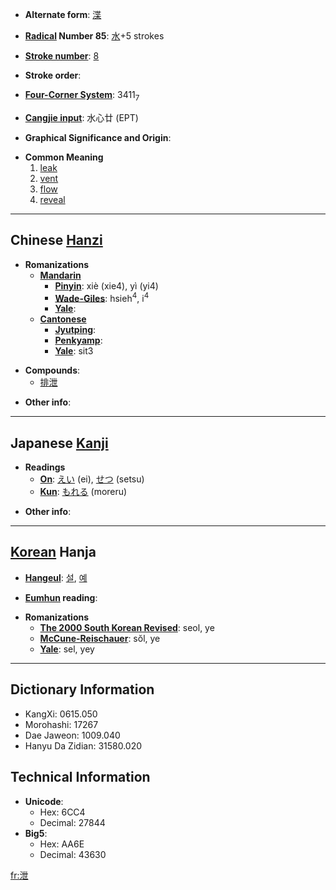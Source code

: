 * '''Alternate form''': [[渫]]

* '''[[Wiktionary:Chinese radical index| Radical]] Number 85''': [[Wiktionary:Chinese radical index 水|水]]+5 strokes

* '''[[Wiktionary:Chinese total strokes index|Stroke number]]''': [[Wiktionary:Chinese total strokes index 8|8]]

* '''Stroke order''': 

* '''[[Wiktionary:Chinese four corner index|Four-Corner System]]''': 3411<sub>7</sub>

* '''[[Wiktionary:Chinese Cangjie index|Cangjie input]]''': 水心廿 (EPT)

* '''Graphical Significance and Origin''': 

* '''Common Meaning'''
*#[[leak]]
*# [[vent]]
*# [[flow]]
*# [[reveal]]

----

== Chinese [[Hanzi]] ==

* '''Romanizations'''
** '''[[Mandarin]]'''
*** '''[[Pinyin]]''': xiè (xie4), yì (yi4)
*** '''[[Wade-Giles]]''': hsieh<sup>4</sup>, i<sup>4</sup>
*** '''[[Yale]]''': 
** '''[[Cantonese]]'''
*** '''[[Jyutping]]''':
*** '''[[Penkyamp]]''': 
*** '''[[Yale]]''': sit3

* '''Compounds''':
** [[排泄]]

* '''Other info''': 

----

== Japanese [[Kanji]] ==

* '''Readings'''
** '''[[On]]''': [[えい]] (ei), [[せつ]] (setsu)
** '''[[Kun]]''': [[もれる]] (moreru)

* '''Other info''':  

----

== [[Korean]] Hanja ==

* '''[[Hangeul]]''': [[설]], [[예]]

* '''[[Eumhun]] reading''': 

* '''Romanizations'''
** '''[[The 2000 South Korean Revised Romanization|The 2000 South Korean Revised]]''': seol, ye
** '''[[McCune-Reischauer]]''': sŏl, ye
** '''[[Yale]]''': sel, yey

----

== Dictionary Information ==

* KangXi: 0615.050
* Morohashi: 17267
* Dae Jaweon: 1009.040
* Hanyu Da Zidian: 31580.020

== Technical Information ==

* '''Unicode''':
** Hex: 6CC4
** Decimal: 27844
* '''Big5''':
** Hex: AA6E
** Decimal: 43630

[[fr:泄]]